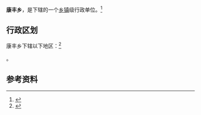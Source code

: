 {{中国乡级行政区|62/29/22/200/000}}

'''康丰乡'''，是{{PRC admin/fullname|62/29/22/200/000|3}}下辖的一个[[乡镇|乡镇]]级行政单位。<ref>{{PRC admin/ref sgc|{{PRC admin/parent|62/29/22/200/000}}}}</ref>

== 行政区划 ==

康丰乡下辖以下地区：<ref>{{PRC admin/ref sgc|62/29/22/200/000}}</ref>

{{PRC admin/children|62/29/22/200/000}}。

== 参考资料 ==

{{reflist}}

{{行政区划小作品}}
{{PRC admin/navcat|62/29/22/200/000}}
